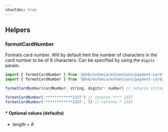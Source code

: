 ```yaml
---
showTabs: true
---
```


## Helpers

### formatCardNumber

Formats card number.
Will by default limit the number of characters in the card number to be of 8 characters.
Can be specified by using the `digits` param.

```js
import { formatCardNumber } from '@dnb/eufemia/extensions/payment-card'
import { formatCardNumber } from '@dnb/eufemia/extensions/payment-card/PaymentCard'

formatCardNumber(cardNumber: string, digits*: number) // returns string

formatCardNumber('************1337') // returns **** 1337
formatCardNumber('************1337', 5) // returns * 1337
```

#### \* Optional values (defaults)

- length = _8_
